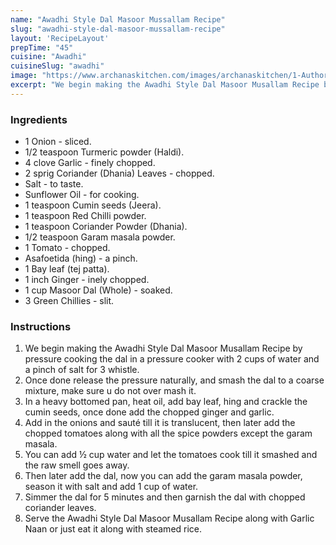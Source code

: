 ---
name: "Awadhi Style Dal Masoor Mussallam Recipe"
slug: "awadhi-style-dal-masoor-mussallam-recipe"
layout: 'RecipeLayout'
prepTime: "45"
cuisine: "Awadhi"
cuisineSlug: "awadhi"
image: "https://www.archanaskitchen.com/images/archanaskitchen/1-Author/sibyl_sunitha/Awadhi_Style_Dal_Masoor_Musallam_Recipe.jpg"
excerpt: "We begin making the Awadhi Style Dal Masoor Musallam Recipe by pressure cooking the dal in a pressure cooker with 2 cups of water and a pinch of salt for 3 whistle"
---

### Ingredients

- 1 Onion - sliced.
- 1/2 teaspoon Turmeric powder (Haldi).
- 4 clove Garlic - finely chopped.
- 2 sprig Coriander (Dhania) Leaves - chopped.
- Salt - to taste.
- Sunflower Oil - for cooking.
- 1 teaspoon Cumin seeds (Jeera).
- 1 teaspoon Red Chilli powder.
- 1 teaspoon Coriander Powder (Dhania).
- 1/2 teaspoon Garam masala powder.
- 1 Tomato - chopped.
- Asafoetida (hing) - a pinch.
- 1 Bay leaf (tej patta).
- 1 inch Ginger - inely chopped.
- 1 cup Masoor Dal (Whole) - soaked.
- 3 Green Chillies - slit.

### Instructions

1. We begin making the Awadhi Style Dal Masoor Musallam Recipe by pressure cooking the dal in a pressure cooker with 2 cups of water and a pinch of salt for 3 whistle.
1. Once done release the pressure naturally, and smash the dal to a coarse mixture, make sure u do not over mash it.
1. In a heavy bottomed pan, heat oil, add bay leaf, hing and crackle the cumin seeds, once done add the chopped ginger and garlic.
1. Add in the onions and sauté till it is translucent, then later add the chopped tomatoes along with all the spice powders except the garam masala.
1. You can add ½ cup water and let the tomatoes cook till it smashed and the raw smell goes away.
1. Then later add the dal, now you can add the garam masala powder, season it with salt and add 1 cup of water.
1. Simmer the dal for 5 minutes and then garnish the dal with chopped coriander leaves.
1. Serve the Awadhi Style Dal Masoor Musallam Recipe along with Garlic Naan or just eat it along with steamed rice.
